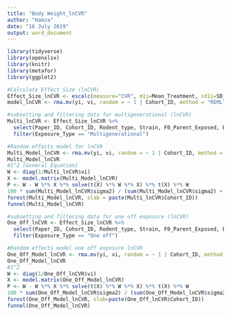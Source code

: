 ```yaml
---
title: "Body Weight_lnCVR"
author: "Hamza"
date: "16 July 2019"
output: word_document
---
```


```r

library(tidyverse)
library(openxlsx)  
library(knitr)
library(metafor)
library(ggplot2)
```

```r
#Calculate Effect Size (lnCVR)
Effect_Size_lnCVR <- escalc(measure="CVR", m1i=Mean_Treatment, sd1i=SD_Treatment, n1i=Sample_Size_n_Treatment, m2i=Mean_Control, sd2i=SD_Control, n2i=Sample_Size_n_Control, data=data)
model_lnCVR <- rma.mv(yi, vi, random = ~ 1 | Cohort_ID, method = "REML", data=Effect_Size_lnCVR)
```

```r
#subsetting and filtering data for multigenerational (lnCVR)
Multi_lnCVR <- Effect_Size_lnCVR %>%
  select(Paper_ID, Cohort_ID, Rodent_type, Strain, F0_Parent_Exposed, Exposure_Type, Mean_Control, SD_Control, SEM_Control, Sample_Size_n_Control, Mean_Treatment, SD_Treatment, SEM_Treatment, Sample_Size_n_Treatment, ES.ID, yi, vi) %>%
  filter(Exposure_Type == "Multigenerational")
```

```r
#Random effects model for lnCVR
Multi_Model_lnCVR <- rma.mv(yi, vi, random = ~ 1 | Cohort_ID, method = "REML", data=Multi_lnCVR) 
Multi_Model_lnCVR
#I^2 (General Equation)
W <- diag(1/Multi_lnCVR$vi)
X <- model.matrix(Multi_Model_lnCVR)
P <- W - W %*% X %*% solve(t(X) %*% W %*% X) %*% t(X) %*% W
100 * sum(Multi_Model_lnCVR$sigma2) / (sum(Multi_Model_lnCVR$sigma2) + (Multi_Model_lnCVR$k-Multi_Model_lnCVR$p)/sum(diag(P)))
forest(Multi_Model_lnCVR, slab = paste(Multi_lnCVR$Cohort_ID))
funnel(Multi_Model_lnCVR)
```

```r
#subsetting and filtering data for one off exposure (lnCVR)
One_Off_lnCVR <- Effect_Size_lnCVR %>%
  select(Paper_ID, Cohort_ID, Rodent_type, Strain, F0_Parent_Exposed, Exposure_Type, Mean_Control, SD_Control, SEM_Control, Sample_Size_n_Control, Mean_Treatment, SD_Treatment, SEM_Treatment, Sample_Size_n_Treatment, ES.ID, yi, vi) %>%
  filter(Exposure_Type == "One off")
```

```r
#Random effects model one off exposure lnCVR
One_Off_Model_lnCVR <- rma.mv(yi, vi, random = ~ 1 | Cohort_ID, method = "REML", data=One_Off_lnCVR)
One_Off_Model_lnCVR
#I^2
W <- diag(1/One_Off_lnCVR$vi)
X <- model.matrix(One_Off_Model_lnCVR)
P <- W - W %*% X %*% solve(t(X) %*% W %*% X) %*% t(X) %*% W
100 * sum(One_Off_Model_lnCVR$sigma2) / (sum(One_Off_Model_lnCVR$sigma2) + (One_Off_Model_lnCVR$k-One_Off_Model_lnCVR$p)/sum(diag(P)))
forest(One_Off_Model_lnCVR, slab=paste(One_Off_lnCVR$Cohort_ID))
funnel(One_Off_Model_lnCVR)
```

